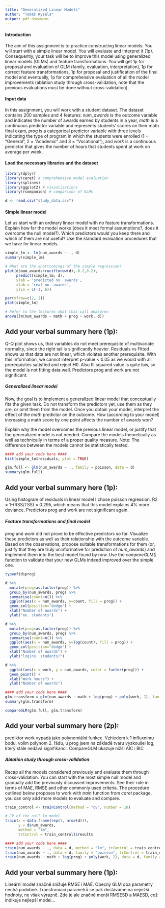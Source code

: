 ```yaml
---
title: "Generalized Linear Models"
author: "Tomáš Kysela"
output: pdf_document
---
```


#### Introduction

The aim of this assignment is to practice constructing linear models. You will start with a simple linear model. You will evaluate and interpret it (1p). Consequently, your task will be to improve this model using generalized linear models (GLMs) and feature transformations. You will get 1p for proposal and evaluation of GLM (family, evaluation, interpretation), 1p for correct feature transformations, 1p for proposal and justification of the final model and eventually, 1p for comprehensive evaluation of all the model improvements (ablation study through cross-validation, note that the previous evaluations must be done without cross-validation).

#### Input data

In this assignment, you will work with a student dataset. The dataset contains 200 samples and 4 features: *num_awards* is the outcome variable and indicates the number of awards earned by students in a year, *math* is a continuous predictor variable and represents students’ scores on their math final exam, *prog* is a categorical predictor variable with three levels indicating the type of program in which the students were enrolled (1 = “General”, 2 = “Academic” and 3 = “Vocational”), and *work* is a continuous predictor that gives the number of hours that students spent at work on average per week.

#### Load the necessary libraries and the dataset

```r
library(dplyr)
library(caret) # comprehensive model evaluation
library(splines)
library(ggplot2) # visualizations
library(rcompanion) # comparison of GLMs

d <- read.csv("study_data.csv")
```

#### Simple linear model

Let us start with an ordinary linear model with no feature transformations. Explain how far the model works (does it meet formal assumptions?, does it overcome the null model?). Which predictors would you keep there and which of them are not useful? Use the standard evaluation procedures that we have for linear models.

```r
simple_lm <- lm(num_awards ~ ., d)
summary(simple_lm)

# What are the shortcomings of the simple regression?
plot(d$num_awards+runif(nrow(d),-0.2,0.2),
     predict(simple_lm, d), 
     ylab = 'predicted no. awards',
     xlab = 'real no. awards',
     ylim = c(-1, 6))

par(mfrow=c(2, 2))
plot(simple_lm)

# Refer to the lectures what this call measures
anova(lm(num_awards ~ math + prog + work, d))
```

## Add your verbal summary here (1p):

Q-Q plot shows us, that variables do not meet prerequisite of multivariate normality, since the right tail is significantly heavier. Residuals vs Fitted shows us that data are not linear, which violates another prerequisite. With this information, we cannot interpret p-value \< 0.05 as we would with all prerequisites satisfied and reject H0. Also R-squared value is quite low, so the model is not fitting data well. Predictors prog and work are not significant.

##### Generalized linear model

Now, the goal is to implement a generalized linear model that conceptually fits the given task. Do not transform the predictors yet, use them as they are, or omit them from the model. Once you obtain your model, interpret the effect of the *math* predictor on the outcome. How (according to your model) increasing a math score by one point affects the number of awards won?

Explain why the model overcomes the previous linear model, or justify that the generalized model is not needed. Compare the models theoretically as well as technically in terms of a proper quality measure. Note: The difference between the models cannot be statistically tested.

```r
#### add your code here ####
hist(simple_lm$residuals, plot = TRUE)

glm.full <- glm(num_awards ~ ., family = poisson, data = d)
summary(glm.full)
```

## Add your verbal summary here (1p):

Using histogram of residuals in linear model I chose poisson regression. R2 = 1-(RSS/TSS) = 0.295, which means that this model explains 4% more deviance. Predictors prog and work are not significant again.

##### Feature transformations and final model

*prog* and *work* did not prove to be effective predictors so far. Visualize these predictors as well as their relationship with the outcome variable. Based on the observations, propose suitable transformations for them (or, justify that they are truly uninformative for prediction of *num_awards*) and implement them into the best model found by now. Use the *compareGLM()* function to validate that your new GLMs indeed improved over the simple one.

```r
typeof(d$prog)

d %>%
  mutate(prog=as.factor(prog)) %>%
  group_by(num_awards, prog) %>%
  summarise(count=n()) %>%
  ggplot(aes(x = num_awards, y=count, fill = prog)) + 
  geom_col(position="dodge") + 
  xlab("Number of awards") + 
  ylab("no. students")

d %>%
  mutate(prog=as.factor(prog)) %>%
  group_by(num_awards, prog) %>%
  summarise(count=n()) %>%
  ggplot(aes(x = num_awards, y=log(count), fill = prog)) + 
  geom_col(position="dodge") + 
  xlab("Number of awards") + 
  ylab("log(no. students)")

d %>% 
  ggplot(aes(x = work, y = num_awards, color = factor(prog))) + 
  geom_point() + 
  xlab("Work hours") + 
  ylab("Number of awards")

#### add your code here ####
glm.transform = glm(num_awards ~ math + log(prog) + poly(work, 2), family = poisson, data=d)
summary(glm.transform)

compareGLM(glm.full, glm.transform)
```

## Add your verbal summary here (2p):

prediktor work vypadá jako polynomiální funkce. Vzhledem k 1 influxnímu bodu, volím polynom 2. řádu, u prog jsem na základě tvaru vyzkoušel log, který stále nedává signifikanci. CompareGLM ukazuje nižší AIC i BIC

##### Ablation study through cross-validation

Recap all the models considered previously and evaluate them through cross-validation. You can start with the most simple null model and gradually add the previously discussed improvements. See their role in terms of MAE, RMSE and other commonly used criteria. The procedure outlined below proposes to work with *train* function from *caret* package, you can only add more models to evaluate and compare.

```r
train_control <- trainControl(method = "cv", number = 10)

# CV of the null lm model
train(x = data.frame(rep(1, nrow(d))), 
      y = d$num_awards, 
      method = "lm",
      trControl = train_control)$results 

#### add your code here ####
train(num_awards ~ ., data = d, method = "lm", trControl = train_control)$results
train(num_awards ~ ., data = d, family = "poisson", trControl = train_control)$results
train(num_awards ~ math + log(prog) + poly(work, 2), data = d, family = "poisson", trControl = train_control)$results
```

## Add your verbal summary here (1p):

Lineární model značně snižuje RMSE i MAE. Obecný GLM oba parametry nechá podobné. Transformací parametrů se pak dostáváme na nejnižší hodnoty, ne však výrazně. Zde je ale značně menší RMSESD a MAESD, což indikuje nejlepší model...
